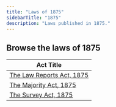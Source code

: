 ```yaml
---
title: "Laws of 1875"
sidebarTitle: "1875"
description: "Laws published in 1875."
---
```


## Browse the laws of 1875

| Act Title |
|-----------|
| [The Law Reports Act, 1875](/laws/act-34) |
| [The Majority Act, 1875](/laws/act-33) |
| [The Survey Act, 1875](/laws/act-32) |
